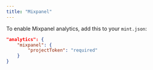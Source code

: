 ```yaml
---
title: "Mixpanel"
---
```


To enable Mixpanel analytics, add this to your `mint.json`:

```json
"analytics": {
    "mixpanel": {
        "projectToken": "required"
    }
}
```